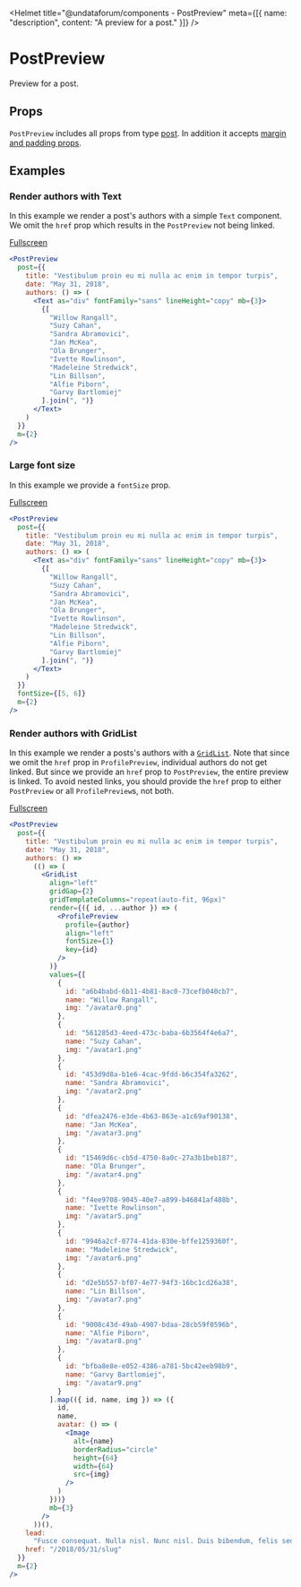 
<Helmet
  title="@undataforum/components - PostPreview"
  meta={[{ name: "description", content: "A preview for a post." }]}
/>

# PostPreview

Preview for a post.

## Props

`PostPreview` includes all props from type [post](/types/post/). In addition it accepts [margin and padding props](https://rebassjs.org/props/#margin-and-padding).

## Examples

### Render authors with Text

In this example we render a post's authors with a simple `Text` component. We omit the `href` prop which results in the `PostPreview` not being linked.

<RenderAuthorsWithTextExample />

[Fullscreen](/PostPreview/render-authors-with-text-example/)

```jsx
<PostPreview
  post={{
    title: "Vestibulum proin eu mi nulla ac enim in tempor turpis",
    date: "May 31, 2018",
    authors: () => (
      <Text as="div" fontFamily="sans" lineHeight="copy" mb={3}>
        {[
          "Willow Rangall",
          "Suzy Cahan",
          "Sandra Abramovici",
          "Jan McKea",
          "Ola Brunger",
          "Ivette Rowlinson",
          "Madeleine Stredwick",
          "Lin Billson",
          "Alfie Piborn",
          "Garvy Bartlomiej"
        ].join(", ")}
      </Text>
    )
  }}
  m={2}
/>
```

### Large font size

In this example we provide a `fontSize` prop.

<LargeFontSizeExample />

[Fullscreen](/PostPreview/large-font-size-example/)

```jsx
<PostPreview
  post={{
    title: "Vestibulum proin eu mi nulla ac enim in tempor turpis",
    date: "May 31, 2018",
    authors: () => (
      <Text as="div" fontFamily="sans" lineHeight="copy" mb={3}>
        {[
          "Willow Rangall",
          "Suzy Cahan",
          "Sandra Abramovici",
          "Jan McKea",
          "Ola Brunger",
          "Ivette Rowlinson",
          "Madeleine Stredwick",
          "Lin Billson",
          "Alfie Piborn",
          "Garvy Bartlomiej"
        ].join(", ")}
      </Text>
    )
  }}
  fontSize={[5, 6]}
  m={2}
/>
```

### Render authors with GridList

In this example we render a posts's authors with a [`GridList`](/GridList). Note that since we omit the `href` prop in `ProfilePreview`, individual authors do not get linked. But since we provide an `href` prop to `PostPreview`, the entire preview is linked. To avoid nested links, you should provide the `href` prop to either `PostPreview` or all `ProfilePreview`s, not both.

<RenderAuthorsWithGridListExample />

[Fullscreen](/PostPreview/render-authors-with-gridlist-example/)

```jsx
<PostPreview
  post={{
    title: "Vestibulum proin eu mi nulla ac enim in tempor turpis",
    date: "May 31, 2018",
    authors: () =>
      (() => (
        <GridList
          align="left"
          gridGap={2}
          gridTemplateColumns="repeat(auto-fit, 96px)"
          render={({ id, ...author }) => (
            <ProfilePreview
              profile={author}
              align="left"
              fontSize={1}
              key={id}
            />
          )}
          values={[
            {
              id: "a6b4babd-6b11-4b81-8ac0-73cefb040cb7",
              name: "Willow Rangall",
              img: "/avatar0.png"
            },
            {
              id: "561285d3-4eed-473c-baba-6b3564f4e6a7",
              name: "Suzy Cahan",
              img: "/avatar1.png"
            },
            {
              id: "453d9d8a-b1e6-4cac-9fdd-b6c354fa3262",
              name: "Sandra Abramovici",
              img: "/avatar2.png"
            },
            {
              id: "dfea2476-e3de-4b63-863e-a1c69af90138",
              name: "Jan McKea",
              img: "/avatar3.png"
            },
            {
              id: "15469d6c-cb5d-4750-8a0c-27a3b1beb187",
              name: "Ola Brunger",
              img: "/avatar4.png"
            },
            {
              id: "f4ee9708-9045-40e7-a899-b46841af488b",
              name: "Ivette Rowlinson",
              img: "/avatar5.png"
            },
            {
              id: "9946a2cf-0774-41da-830e-bffe1259360f",
              name: "Madeleine Stredwick",
              img: "/avatar6.png"
            },
            {
              id: "d2e5b557-bf07-4e77-94f3-16bc1cd26a38",
              name: "Lin Billson",
              img: "/avatar7.png"
            },
            {
              id: "9008c43d-49ab-4907-bdaa-28cb59f0596b",
              name: "Alfie Piborn",
              img: "/avatar8.png"
            },
            {
              id: "bfba8e8e-e052-4386-a781-5bc42eeb98b9",
              name: "Garvy Bartlomiej",
              img: "/avatar9.png"
            }
          ].map(({ id, name, img }) => ({
            id,
            name,
            avatar: () => (
              <Image
                alt={name}
                borderRadius="circle"
                height={64}
                width={64}
                src={img}
              />
            )
          }))}
          mb={3}
        />
      ))(),
    lead:
      "Fusce consequat. Nulla nisl. Nunc nisl. Duis bibendum, felis sed interdum venenatis, turpis enim blandit mi, in porttitor pede justo eu massa. Donec dapibus. Duis at velit eu est congue elementum. In hac habitasse platea dictumst. Morbi vestibulum, velit id pretium iaculis, diam erat fermentum justo, nec condimentum neque sapien placerat ante. Nulla justo.",
    href: "/2018/05/31/slug"
  }}
  m={2}
/>
```
